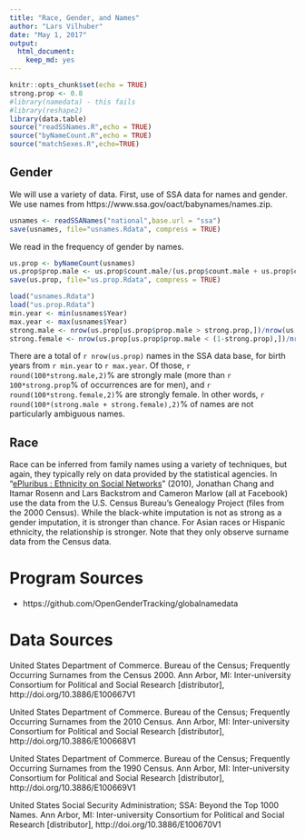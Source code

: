 ```yaml
---
title: "Race, Gender, and Names"
author: "Lars Vilhuber"
date: "May 1, 2017"
output: 
  html_document: 
    keep_md: yes
---
```


```r
knitr::opts_chunk$set(echo = TRUE)
strong.prop <- 0.8
#library(namedata) - this fails
#library(reshape2)
library(data.table)
source("readSSNames.R",echo = TRUE)
source("byNameCount.R",echo = TRUE)
source("matchSexes.R",echo=TRUE)
```
## Gender
We will use a variety of data. First, use of SSA data for names and gender. We use names from  https://www.ssa.gov/oact/babynames/names.zip.

```r
usnames <- readSSANames("national",base.url = "ssa")
save(usnames, file="usnames.Rdata", compress = TRUE)
```
We read in the frequency of gender by names. 
```r
us.prop <- byNameCount(usnames)
us.prop$prop.male <- us.prop$count.male/(us.prop$count.male + us.prop$count.female)
save(us.prop, file="us.prop.Rdata", compress = TRUE)
```
```r
load("usnames.Rdata")
load("us.prop.Rdata")
min.year <- min(usnames$Year)
max.year <- max(usnames$Year)
strong.male <- nrow(us.prop[us.prop$prop.male > strong.prop,])/nrow(us.prop)
strong.female <- nrow(us.prop[us.prop$prop.male < (1-strong.prop),])/nrow(us.prop)
```
There are a total of `r nrow(us.prop)` names in the SSA data base, for birth years from `r min.year` to `r max.year`. Of those, `r round(100*strong.male,2)`% are strongly male (more than `r 100*strong.prop`% of occurrences are for men), and `r round(100*strong.female,2)`% are strongly female. In other words, `r round(100*(strong.male + strong.female),2)`% of names are not particularly ambiguous names.

## Race
Race can be inferred from family names using a variety of techniques, but again, they typically rely on data provided by the statistical agencies. In "[ePluribus : Ethnicity on Social Networks](http://cameronmarlow.com/media/chang-ethnicity-on-social-networks_0.pdf)" (2010), Jonathan Chang and Itamar Rosenn and Lars Backstrom and Cameron Marlow (all at Facebook) use the data from the U.S. Census Bureau's Genealogy Project
(files from the 2000 Census). While the black-white imputation is not as strong as a gender imputation, it is stronger than chance. For Asian races or Hispanic ethnicity, the relationship is stronger. Note that they only observe surname data from the Census data.

# Program Sources

- https://github.com/OpenGenderTracking/globalnamedata

# Data Sources

  United States Department of Commerce. Bureau of the Census; Frequently Occurring Surnames from the Census 2000. Ann Arbor, MI: Inter-university Consortium for Political and Social Research [distributor], http://doi.org/10.3886/E100667V1

  United States Department of Commerce. Bureau of the Census; Frequently Occurring Surnames from the 2010 Census. Ann Arbor, MI: Inter-university Consortium for Political and Social Research [distributor], http://doi.org/10.3886/E100668V1

  United States Department of Commerce. Bureau of the Census; Frequently Occurring Surnames from the 1990 Census. Ann Arbor, MI: Inter-university Consortium for Political and Social Research [distributor], http://doi.org/10.3886/E100669V1

  United States Social Security Administration; SSA: Beyond the Top 1000 Names. Ann Arbor, MI: Inter-university Consortium for Political and Social Research [distributor], http://doi.org/10.3886/E100670V1
